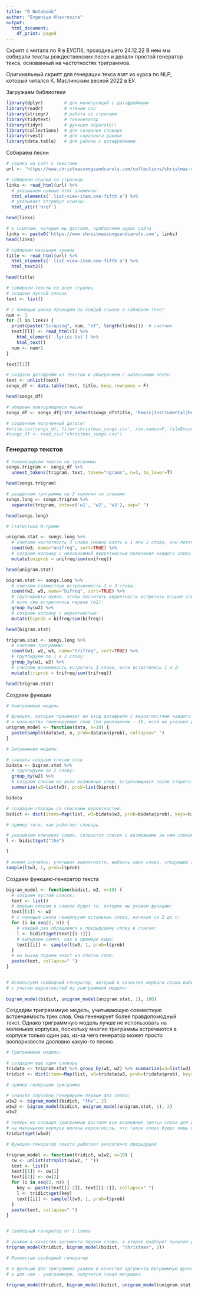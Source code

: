 ---
title: "R Notebook"
author: "Evgeniya Khavronina"
output:
  html_document:
    df_print: paged
---

Скрипт с митапа по R в ЕУСПб, проходившего 24.12.22 В нем мы собирали тексты рождественских песен и делали простой генератор текса, основанный на частотностях триграммов.

Оригинальный скрипт для генерации текса взят из курса по NLP, который читался К. Маслинским весной 2022 в ЕУ.

Загружаем библиотеки

```{r}
library(dplyr)        # для манипуляций с датафреймами
library(readr)        # чтение csv
library(stringr)      # работа со строками
library(tidytext)     # токинезатор
library(tidyr)        # функция separate()
library(collections)  # для создания словаря
library(rvest)        # для скрапинга данных
library(data.table)   # для работы с датафреймами
```

Собираем песни

```{r}
# ссылка на сайт с текстами
url <- 'https://www.christmassongsandcarols.com/collections/christmas-song-lyrics'

# собираем ссылки со страницы
links <- read_html(url) %>% 
  # указываем нужные html элементы:
  html_elements('.list-view-item.one-fifth a') %>% 
  # указывает аттрибут ссылки:
  html_attr('href')

head(links)
```

```{r}
# к ссылкам, которые мы достали, прибавляем адрес сайта 
links <- paste0('https://www.christmassongsandcarols.com', links)
head(links)
```

```{r}
# собираем названия треков
title <- read_html(url) %>% 
  html_elements('.list-view-item.one-fifth a') %>% 
  html_text2()

head(title)
```

```{r}
# собираем тексты со всех страниц
# создаем пустой список
text <- list()

# с помощью цикла проходим по каждой ссылке и собираем текст
num <- 1
for (l in links) {
  print(paste("Scraping", num, "of", length(links)))  # счетчик
  text[[l]] <- read_html(l) %>% 
    html_element('.lyrics-txt') %>% 
    html_text()
  num <- num+1
}

text[[1]]
```

```{r}
# создаем датафрейм из текстов и объединяем с названиями песен
text <- unlist(text)
songs_df <- data.table(text, title, keep.rownames = F)

head(songs_df)
```

```{r}
# убираем повторяющиеся песни
songs_df <- songs_df[!str_detect(songs_df$title, 'Remix|Instrumental|Remastered|Original')]

# сохраняем полученный датасет
#write.csv(songs_df, file='christmas_songs.csv', row.names=F, fileEncoding='UTF-8')
#songs_df <- read_csv("christmas_songs.csv")
```

### Генератор текстов

```{r}
# токенизируем тексты на триграммы
songs.trigram <- songs_df %>%
  unnest_tokens(trigram, text, token="ngrams", n=3, to_lower=T)

head(songs.trigram)
```

```{r}
# разделяем триграммы на 3 колонки со словами
songs.long <- songs.trigram %>%
  separate(trigram, into=c('w1', 'w2', 'w3'), sep=" ")

head(songs.long)
```

```{r}
# Статистика N-грамм

unigram.stat <- songs.long %>%
  # считаем частотность 3 слова (можно взять и 1 или 2 слово, они повторяются в триграммах):
  count(w3, name="unifreq", sort=TRUE) %>%
  # создаем колонку с независимой вероятностью появления каждого слова в датасете:
  mutate(uniprob = unifreq/sum(unifreq))

head(unigram.stat)
```

```{r}
bigram.stat <- songs.long %>%
  # считаем совместную встречаемость 2 и 3 слова:
  count(w2, w3, name="bifreq", sort=TRUE) %>%
  # группировка нужна, чтобы посчитать вероятность встретить второе слово (w3),
  # если уже встретилось первое (w2):
  group_by(w2) %>%
  # создаем колонку с вероятностью:
  mutate(biprob = bifreq/sum(bifreq))

head(bigram.stat)
```

```{r}
trigram.stat <- songs.long %>%
  # считаем триграммы:
  count(w1, w2, w3, name="trifreq", sort=TRUE) %>%
  # группируем по 1 и 2 слову:
  group_by(w1, w2) %>%
  # считаем возможность встретить 3 слово, если встретились 1 и 2:
  mutate(triprob = trifreq/sum(trifreq))

head(trigram.stat)
```

Создаем функции

```{r}
# Униграммная модель

# функция, которая принимает на вход датафрейм с вероятностями каждого слова
# и количество гененируемых слов (по умолчанияю - 10, если не указано другое):
unigram_model <- function(data, n=10) {
  paste(sample(data$w3, n, prob=data$uniprob), collapse=" ")
}

# Биграммная модель: 

# сначала создаем списки слов
bidata <- bigram.stat %>% 
  # группируем по 2 слову:
  group_by(w2) %>%
  # создаем списки из всех возможных слов, встречающихся после второго:
  summarize(w3=list(w3), prob=list(biprob))

bidata
```

```{r}
# создадим словарь со списками вероятностей:
bidict <- dict(items=Map(list, w3=bidata$w3, prob=bidata$prob), keys=bidata$w2)

# пример того, как работает словарь

# указываем ключевое слово, создается список с возможными за ним словами и их вероятностями
l <- bidict$get("the") 

l
```

```{r}
# можем случайно, учитывая вероятности, выбрать одно слово, следующее за "the"
sample(l$w3, 1, prob=l$prob)
```

Создаем функцию-генератор текста

```{r}
bigram_model <- function(bidict, w2, n=10) {
  # создаем пустой список:
  text <- list()
  # первым словом в списке будет то, которое мы укажем функции:
  text[[1]] <- w2
  # с помощью цикла генерируем остальные слова, начиная со 2 до n:
  for (i in seq(2, n)) {
    # каждый раз обращаемся к предыдущему слову в списке:
    l <- bidict$get(text[[i-1]])  
    # выбираем семпл, как в примере выше:
    text[[i]] <- sample(l$w3, 1, prob=l$prob)
  }
  # на выход подаем текст из списка слов:
  paste(text, collapse=" ")
}


# Используем свободный генератор, который в качестве первого слова выбирает случайное
# с учетом вероятностей из униграммной модели:
  
bigram_model(bidict, unigram_model(unigram.stat, 1), 100)
```

Создадим триграммную модель, учитывающую совместную встречаемость трех слов. Она гененирует более правдопомодный текст. Однако триграммную модель лучше не использовать на маленьких корпусах, поскольку многие триграммы встречаются в корпусе только один раз, из-за чего генератор может просто воспоризвести дословно какую-то песню.

```{r}
# Триграммная модель:

# создадим еще один словарь
tridata <- trigram.stat %>% group_by(w1, w2) %>% summarize(w3=list(w3), prob=list(triprob))
tridict <- dict(items=Map(list, w3=tridata$w3, prob=tridata$prob), keys=paste(tridata$w1, tridata$w2, sep=" "))

# пример генерации триграмма

# сначала случайно генерируем первые два слова:
w1w2 <- bigram_model(bidict, "the", 2)
w1w2 <- bigram_model(bidict, unigram_model(unigram.stat, 1), 2)
w1w2
```

```{r}
# теперь из словаря триграммов достаем все возможные третьи слова для данного биграмма
# на маленьком корпусе велика вероятность, что такое слово будет лишь одно
tridict$get(w1w2)
```

```{r}
# Функция-генератор текста работает аналогично предыдущей

trigram_model <- function(tridict, w1w2, n=10) {
  cw <- unlist(strsplit(w1w2, " "))
  text <- list()
  text[[1]] <- cw[1]
  text[[2]] <- cw[2]
  for (i in seq(3, n)) {
    key <- paste(text[[i-2]], text[[i-1]], collapse=" ")
    l <- tridict$get(key)
    text[[i]] <- sample(l$w3, 1, prob=l$prob)
  }
  paste(text, collapse=" ")
}


# Свободный генератор от 1 слова

# укажем в качестве аргумента первое слово, а второе подберет прошлая функция
trigram_model(tridict, bigram_model(bidict, "christmas", 2))
```

```{r}
# Полностью свободный генератор

# в функцию для триграммов укажем в качестве аргумента биграммную функцию, 
# а для нее - униграммную, получится такая матрешка

trigram_model(tridict, bigram_model(bidict, unigram_model(unigram.stat, 1), 2), 10)
```
